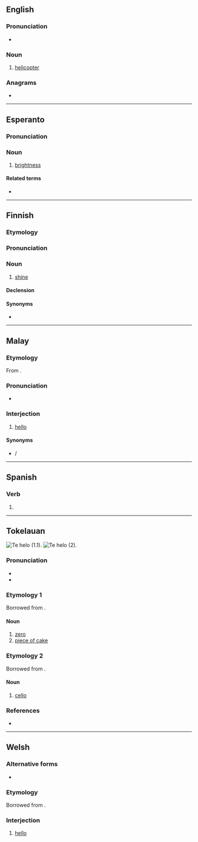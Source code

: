 {{also|heló}}
==English==

===Pronunciation===
* {{a|GA}} {{IPA|en|/ˈhi.loʊ/}}<!-- generated by [[Template:X2IPA]] -->

===Noun===
{{en-noun}}

# {{lb|en|military|slang}} [[helicopter]]

===Anagrams===
* {{anagrams|en|a=ehlo|Hoel|OHLE|hole|ohel|oleh}}

----

==Esperanto==

===Pronunciation===
{{eo-IPA}}

===Noun===
{{eo-head|-}}

# [[brightness]]
#: {{ant|eo|malhelo}}

====Related terms====
* {{l|eo|hela}}

----

==Finnish==

===Etymology===
{{suffix|fi|heleä|o}}

===Pronunciation===
{{fi-p}}

===Noun===
{{fi-noun}}

# {{lb|fi|rare}} [[shine]]

====Declension====
{{fi-decl-valo|hel|||o|a}}

====Synonyms====
* {{l|fi|loiste}}

----

==Malay==

===Etymology===
From {{etyl|en|ms}} {{m|en|hello}}.

===Pronunciation===
* {{a|Bahasa Baku}} {{IPA|ms|/helo/}}

===Interjection===
{{head|ms|interjection|Jawi spelling|هيلو}}

# [[hello]]

====Synonyms====
* {{l|ms|halo}} / {{l|ms|هلو|sc=Arab}}

----

==Spanish==

===Verb===
{{head|es|verb form}}

# {{es-compound of|hab|er|he|lo|mood=imperative|person=tú}}

----

==Tokelauan==
[[Image:Chess x0t45.svg|thumb|upright|Te helo (1.1).]]
[[Image:Cello2.jpg|thumb|upright|Te helo (2).]]

===Pronunciation===
* {{IPA|tkl|/ˈhe.lo/}}
* {{hyph|tkl|he|lo}}

===Etymology 1===
{{dercat|tkl|fr|it|ML.|ar}}
Borrowed from {{bor|tkl|en|zero}}.

====Noun====
{{head|tkl|noun}}

# [[zero]]
# [[piece of cake]] {{gl|something very simple}}

===Etymology 2===
{{dercat|tkl|it}}
Borrowed from {{bor|tkl|en|cello}}.

====Noun====
{{head|tkl|noun}}

# [[cello]]

===References===
* {{R:tkl:TD|page=309}}

{{C|tkl|String instruments}}

----

==Welsh==

===Alternative forms===
* {{l|cy|hylo}}

===Etymology===
Borrowed from {{bor|cy|en|hello}}.

===Interjection===
{{head|cy|interjection}}

# [[hello]] {{gloss|greeting}}